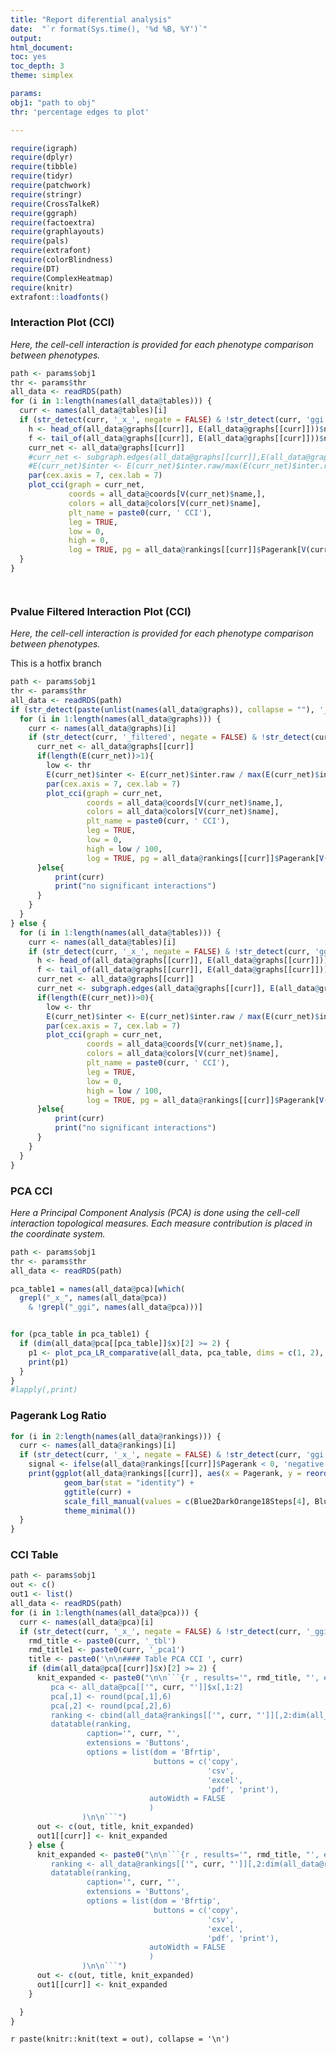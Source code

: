 ```yaml
---
title: "Report diferential analysis"
date:  "`r format(Sys.time(), '%d %B, %Y')`"
output:
html_document:
toc: yes
toc_depth: 3
theme: simplex

params:
obj1: "path to obj"
thr: 'percentage edges to plot'

---
```


```r
require(igraph)
require(dplyr)
require(tibble)
require(tidyr)
require(patchwork)
require(stringr)
require(CrossTalkeR)
require(ggraph)
require(factoextra)
require(graphlayouts)
require(pals)
require(extrafont)
require(colorBlindness)
require(DT)
require(ComplexHeatmap)
require(knitr)
extrafont::loadfonts()
```


### Interaction Plot (CCI)




*Here, the cell-cell interaction is provided for each phenotype comparison between phenotypes.*

```r
path <- params$obj1
thr <- params$thr
all_data <- readRDS(path)
for (i in 1:length(names(all_data@tables))) {
  curr <- names(all_data@tables)[i]
  if (str_detect(curr, '_x_', negate = FALSE) & !str_detect(curr, 'ggi', negate = FALSE)) {
    h <- head_of(all_data@graphs[[curr]], E(all_data@graphs[[curr]]))$name
    f <- tail_of(all_data@graphs[[curr]], E(all_data@graphs[[curr]]))$name
    curr_net <- all_data@graphs[[curr]]
    #curr_net <- subgraph.edges(all_data@graphs[[curr]],E(all_data@graphs[[curr]])[match(all_data@stats[[curr]]$columns_name[all_data@stats[[curr]]$p<=0.05],paste(h,f,sep = '@'),nomatch = F)])
    #E(curr_net)$inter <- E(curr_net)$inter.raw/max(E(curr_net)$inter.raw)
    par(cex.axis = 7, cex.lab = 7)
    plot_cci(graph = curr_net,
             coords = all_data@coords[V(curr_net)$name,],
             colors = all_data@colors[V(curr_net)$name],
             plt_name = paste0(curr, ' CCI'),
             leg = TRUE,
             low = 0,
             high = 0,
             log = TRUE, pg = all_data@rankings[[curr]]$Pagerank[V(curr_net)$name])
  }
}




```

### Pvalue Filtered Interaction Plot (CCI)

*Here, the cell-cell interaction is provided for each phenotype comparison between phenotypes.*

This is a hotfix branch

```r
path <- params$obj1
thr <- params$thr
all_data <- readRDS(path)
if (str_detect(paste(unlist(names(all_data@graphs)), collapse = ""), '_filtered', negate = FALSE)) {
  for (i in 1:length(names(all_data@graphs))) {
    curr <- names(all_data@graphs)[i]
    if (str_detect(curr, '_filtered', negate = FALSE) & !str_detect(curr, 'ggi', negate = FALSE)) {
      curr_net <- all_data@graphs[[curr]]
      if(length(E(curr_net))>1){    
        low <- thr
        E(curr_net)$inter <- E(curr_net)$inter.raw / max(E(curr_net)$inter.raw)
        par(cex.axis = 7, cex.lab = 7)
        plot_cci(graph = curr_net,
                 coords = all_data@coords[V(curr_net)$name,],
                 colors = all_data@colors[V(curr_net)$name],
                 plt_name = paste0(curr, ' CCI'),
                 leg = TRUE,
                 low = 0,
                 high = low / 100,
                 log = TRUE, pg = all_data@rankings[[curr]]$Pagerank[V(curr_net)$name])
      }else{
          print(curr)
          print("no significant interactions")
      }
    }
  }
} else {
  for (i in 1:length(names(all_data@tables))) {
    curr <- names(all_data@tables)[i]
    if (str_detect(curr, '_x_', negate = FALSE) & !str_detect(curr, 'ggi', negate = FALSE)) {
      h <- head_of(all_data@graphs[[curr]], E(all_data@graphs[[curr]]))$name
      f <- tail_of(all_data@graphs[[curr]], E(all_data@graphs[[curr]]))$name
      curr_net <- all_data@graphs[[curr]]
      curr_net <- subgraph.edges(all_data@graphs[[curr]], E(all_data@graphs[[curr]])[match(all_data@stats[[curr]]$columns_name[all_data@stats[[curr]]$p <= 0.05], paste(h, f, sep = '@'), nomatch = F)])
      if(length(E(curr_net))>0){    
        low <- thr
        E(curr_net)$inter <- E(curr_net)$inter.raw / max(E(curr_net)$inter.raw)
        par(cex.axis = 7, cex.lab = 7)
        plot_cci(graph = curr_net,
                 coords = all_data@coords[V(curr_net)$name,],
                 colors = all_data@colors[V(curr_net)$name],
                 plt_name = paste0(curr, ' CCI'),
                 leg = TRUE,
                 low = 0,
                 high = low / 100,
                 log = TRUE, pg = all_data@rankings[[curr]]$Pagerank[V(curr_net)$name])
      }else{
          print(curr)
          print("no significant interactions")
      }
    }
  }
}

```





### PCA CCI

*Here a Principal Component Analysis (PCA) is done using the cell-cell interaction topological measures. Each measure contribution is placed in the coordinate system.*


```r
path <- params$obj1
thr <- params$thr
all_data <- readRDS(path)

pca_table1 = names(all_data@pca)[which(
  grepl("_x_", names(all_data@pca))
    & !grepl("_ggi", names(all_data@pca)))]


for (pca_table in pca_table1) {
  if (dim(all_data@pca[[pca_table]]$x)[2] >= 2) {
    p1 <- plot_pca_LR_comparative(all_data, pca_table, dims = c(1, 2), ret = T, ggi = FALSE)
    print(p1)
  }
}
#lapply(,print)
```


### Pagerank Log Ratio


```r
for (i in 2:length(names(all_data@rankings))) {
  curr <- names(all_data@rankings)[i]
  if (str_detect(curr, '_x_', negate = FALSE) & !str_detect(curr, 'ggi', negate = FALSE)) {
    signal <- ifelse(all_data@rankings[[curr]]$Pagerank < 0, 'negative', 'positive')
    print(ggplot(all_data@rankings[[curr]], aes(x = Pagerank, y = reorder(nodes, Pagerank), fill = signal)) +
            geom_bar(stat = "identity") +
            ggtitle(curr) +
            scale_fill_manual(values = c(Blue2DarkOrange18Steps[4], Blue2DarkOrange18Steps[14])) +
            theme_minimal())
  }
}
```


### CCI Table

```r
path <- params$obj1
out <- c()
out1 <- list()
all_data <- readRDS(path)
for (i in 1:length(names(all_data@pca))) {
  curr <- names(all_data@pca)[i]
  if (str_detect(curr, '_x_', negate = FALSE) & !str_detect(curr, '_ggi', negate = FALSE)) {
    rmd_title <- paste0(curr, '_tbl')
    rmd_title1 <- paste0(curr, '_pca1')
    title <- paste0('\n\n#### Table PCA CCI ', curr)
    if (dim(all_data@pca[[curr]]$x)[2] >= 2) {
      knit_expanded <- paste0("\n\n```{r , results='", rmd_title, "', echo=FALSE, warning=FALSE}\n\n
         pca <- all_data@pca[['", curr, "']]$x[,1:2]
         pca[,1] <- round(pca[,1],6)
         pca[,2] <- round(pca[,2],6)
         ranking <- cbind(all_data@rankings[['", curr, "']][,2:dim(all_data@rankings[['", curr, "']])[2]],pca[all_data@rankings[['", curr, "']]$nodes,])
         datatable(ranking,
                 caption='", curr, "',
                 extensions = 'Buttons',
                 options = list(dom = 'Bfrtip',
                                buttons = c('copy',
                                            'csv',
                                            'excel',
                                            'pdf', 'print'),
                               autoWidth = FALSE
                               )
                )\n\n```")
      out <- c(out, title, knit_expanded)
      out1[[curr]] <- knit_expanded
    } else {
      knit_expanded <- paste0("\n\n```{r , results='", rmd_title, "', echo=FALSE, warning=FALSE}\n\n
         ranking <- all_data@rankings[['", curr, "']][,2:dim(all_data@rankings[['", curr, "']])[2]]
         datatable(ranking,
                 caption='", curr, "',
                 extensions = 'Buttons',
                 options = list(dom = 'Bfrtip',
                                buttons = c('copy',
                                            'csv',
                                            'excel',
                                            'pdf', 'print'),
                               autoWidth = FALSE
                               )
                )\n\n```")
      out <- c(out, title, knit_expanded)
      out1[[curr]] <- knit_expanded
    }

  }
}

```

`r paste(knitr::knit(text = out), collapse = '\n')`